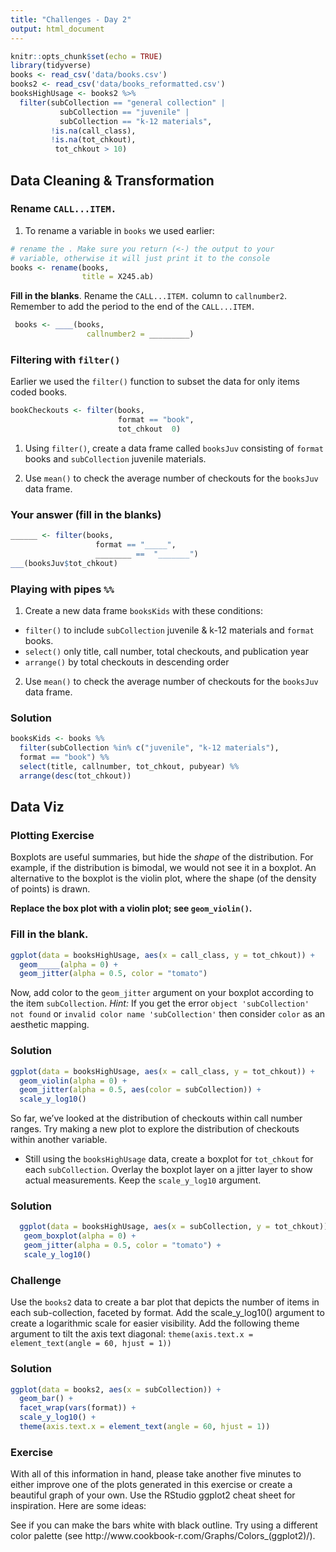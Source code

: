 ```yaml
---
title: "Challenges - Day 2"
output: html_document
---
```


```r
knitr::opts_chunk$set(echo = TRUE)
library(tidyverse)
books <- read_csv('data/books.csv')
books2 <- read_csv('data/books_reformatted.csv')
booksHighUsage <- books2 %>%
  filter(subCollection == "general collection" | 
           subCollection == "juvenile" | 
           subCollection == "k-12 materials",
         !is.na(call_class),
         !is.na(tot_chkout),
          tot_chkout > 10)
```

## Data Cleaning & Transformation

### Rename `CALL...ITEM.`

1. To rename a variable in `books` we used earlier: 

```r
# rename the . Make sure you return (<-) the output to your 
# variable, otherwise it will just print it to the console
books <- rename(books,
                title = X245.ab)
```

**Fill in the blanks**. Rename the `CALL...ITEM.` column to `callnumber2`. Remember to add the period to the end of the `CALL...ITEM.`

```r
 books <- ____(books,
                 callnumber2 = _________)
```

### Filtering with `filter()`

Earlier we used the `filter()` function to subset the data for only items coded books. 

```r
bookCheckouts <- filter(books,
                        format == "book",
                        tot_chkout  0)
```


1. Using `filter()`, create a data frame called `booksJuv` consisting of `format` books and `subCollection` juvenile materials. 

2. Use `mean()` to check the average number of checkouts for the `booksJuv` data frame.

### Your answer (fill in the blanks)
```r
______ <- filter(books,
                   format == "_____",
                   ________ ==  "_______")
___(booksJuv$tot_chkout)
```


### Playing with pipes `%%`

1. Create a new data frame `booksKids` with these conditions:
* `filter()` to include `subCollection` juvenile & k-12 materials and `format` books. 
* `select()` only title, call number, total checkouts, and publication year
* `arrange()` by total checkouts in descending order
2. Use `mean()` to check the average number of checkouts for the `booksJuv` data frame.

### Solution
```r
booksKids <- books %%
  filter(subCollection %in% c("juvenile", "k-12 materials"),
  format == "book") %%
  select(title, callnumber, tot_chkout, pubyear) %%
  arrange(desc(tot_chkout))
```


## Data Viz 

### Plotting Exercise

Boxplots are useful summaries, but hide the *shape* of the distribution. For
example, if the distribution is bimodal, we would not see it in a
boxplot. An alternative to the boxplot is the violin plot, where the shape
(of the density of points) is drawn.

**Replace the box plot with a violin plot; see `geom_violin()`.**

### Fill in the blank. 

```r
ggplot(data = booksHighUsage, aes(x = call_class, y = tot_chkout)) +
  geom_____(alpha = 0) +
  geom_jitter(alpha = 0.5, color = "tomato")
```

Now, add color to the `geom_jitter` argument on your boxplot according to the item `subCollection`. *Hint:* If you get the error `object 'subCollection' not found` or `invalid color name 'subCollection'` then consider `color` as an aesthetic mapping.

###  Solution
```r
ggplot(data = booksHighUsage, aes(x = call_class, y = tot_chkout)) +
  geom_violin(alpha = 0) +
  geom_jitter(alpha = 0.5, aes(color = subCollection)) +
  scale_y_log10()
```

 So far, we've looked at the distribution of checkouts within call number ranges. Try
 making a new plot to explore the distribution of checkouts within another variable.

 - Still using the `booksHighUsage` data, create a boxplot for `tot_chkout` for each `subCollection`. Overlay the boxplot layer on a jitter layer to show actual measurements. Keep the `scale_y_log10` argument.

### Solution
```r
  ggplot(data = booksHighUsage, aes(x = subCollection, y = tot_chkout)) +
   geom_boxplot(alpha = 0) +
   geom_jitter(alpha = 0.5, color = "tomato") +
   scale_y_log10()
```


### Challenge

 Use the `books2` data to create a bar plot that depicts the number of items in
each sub-collection, faceted by format.
 Add the scale_y_log10() argument to
create a logarithmic scale for easier visibility.
 Add the following theme
argument to tilt the axis text diagonal: `theme(axis.text.x = element_text(angle
= 60, hjust = 1))`

###  Solution
```r
ggplot(data = books2, aes(x = subCollection)) +
  geom_bar() +
  facet_wrap(vars(format)) +
  scale_y_log10() +
  theme(axis.text.x = element_text(angle = 60, hjust = 1))
```
### Exercise 

With all of this information in hand, please take another five minutes to either improve one of the plots generated in this exercise or create a beautiful graph of your own. Use the RStudio ggplot2 cheat sheet for inspiration. Here are some ideas:

See if you can make the bars white with black outline.
Try using a different color palette (see http://www.cookbook-r.com/Graphs/Colors_(ggplot2)/).
